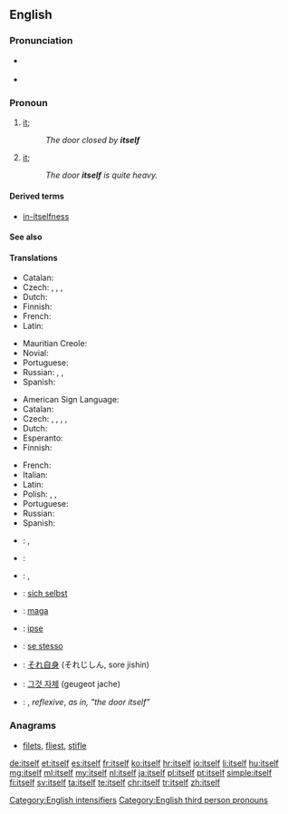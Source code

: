 ==English==

===Pronunciation===
* {{a|UK}} {{IPA|/ˈɪtsɛlf/}} {{X-SAMPA|/"ItsElf/}}
* {{audio|en-us-itself.ogg|Audio (US)}}
*: {{rhymes|ɛlf}}

===Pronoun===
{{en-pron|desc=the third person singular, neuter, personal pronoun|the reflexive form of|it|masculine|himself|feminine|herself|plural|themselves}}

# {{context|reflexive|lang=en}} [[it]]; {{non-gloss definition|A thing as the object of a verb or preposition that also appears as the subject}}
#: ''The door closed by '''itself'''''
# {{context|emphatic|lang=en}} [[it]]; {{non-gloss definition|used to intensify the subject, especially to emphasize that it is the only participant in the predicate}}
#: ''The door '''itself''' is quite heavy.''

====Derived terms====
* [[in-itselfness]]

====See also====
{{English personal pronouns}}

====Translations====
{{trans-top|(reflexive) it}}
* Catalan: {{t+|ca|es}}
* Czech: {{t+|cs|sám}}, {{t+|cs|se}}, {{t+|cs|sebe}}, {{t-|cs|sám sebe}}
* Dutch: {{t+|nl|zichzelf}}
* Finnish: {{t+|fi|itsensä}}
* French: {{t+|fr|se}}
* Latin: {{t-|la|ipsum}}
{{trans-mid}}
* Mauritian Creole: {{tø|mfe|limem}}
* Novial: {{tø|nov|se}}
* Portuguese: {{t+|pt|se}}
* Russian: {{t+|ru|-ся|tr=-sja|sc=Cyrl}}, {{t+|ru|себя|alt=себя́|tr=sebjá|sc=Cyrl}}, {{t-|ru|сам себя|alt=сам себя́|tr=sam sebjá|sc=Cyrl}}
* Spanish: {{t+|es|se}}
{{trans-bottom}}

{{trans-top|(emphatic) it}}
* American Sign Language: {{tø|ase|A@Chesthigh SmallFrontandback}}
* Catalan: {{t-|ca|mateix}}
* Czech: {{t+|cs|sám}}, {{t-|cs|samotný}}, {{t-|cs|o sobě}}, {{t-|cs|sám o sobě}}, {{t-|cs|jako takový}}
* Dutch: {{t+|nl|zelf}}
* Esperanto: {{t+|eo|mem}}
* Finnish: {{t+|fi|itse}}
{{trans-mid}}
* French: {{t+|fr|soi-même}}
* Italian: {{t-|it|se stesso|m}}
* Latin: {{t-|la|ipsum}}
* Polish: {{t+|pl|sam|m}},  {{t+|pl|samo|n}},  {{t+|pl|sama|f}}
* Portuguese: {{t-|pt|si mesmo}}
* Russian: {{t+|ru|сам|tr=sam|sc=Cyrl}}
* Spanish: {{t-|es|sí mismo}}
{{trans-bottom}}

{{checktrans-top}}
* {{ttbc|ar}}: {{l|ar|نفسه}} {{IPAchar|(nafsáhu)}} {{m}}, {{t|ar|نفسها|tr=nafsúha|f}}
* {{ttbc|cmn}}: {{t|cmn|它本身|tr=tā běn shēn}}
* {{ttbc|eo}}: {{t+|eo|si}}, {{t+|eo|mem}}
* {{ttbc|de}}: [[sich selbst]]
* {{ttbc|hu}}: [[maga]]
{{trans-mid}}
* {{ttbc|ia}}: [[ipse]]
* {{ttbc|it}}: [[se stesso]]
* {{ttbc|ja}}: [[それ自身]] (それじしん, sore jishin)
* {{ttbc|ko}}: [[그것 자체]] (geugeot jache)
* {{ttbc|sv}}: {{t+|sv|sig}}, {{t-|sv|sig själv}} ''reflexive'', {{t-|sv|i sig}} ''as in, "the door itself"''
{{trans-bottom}}

===Anagrams===
* [[filets#English|filets]], [[fliest#English|fliest]], [[stifle#English|stifle]]

[[Category:English intensifiers]]
[[Category:English third person pronouns]]

[[de:itself]]
[[et:itself]]
[[es:itself]]
[[fr:itself]]
[[ko:itself]]
[[hr:itself]]
[[io:itself]]
[[li:itself]]
[[hu:itself]]
[[mg:itself]]
[[ml:itself]]
[[my:itself]]
[[nl:itself]]
[[ja:itself]]
[[pl:itself]]
[[pt:itself]]
[[simple:itself]]
[[fi:itself]]
[[sv:itself]]
[[ta:itself]]
[[te:itself]]
[[chr:itself]]
[[tr:itself]]
[[zh:itself]]